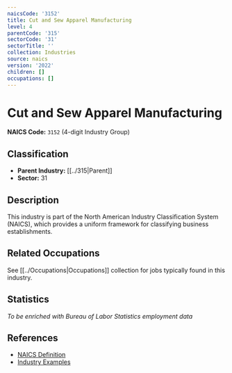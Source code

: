 ```yaml
---
naicsCode: '3152'
title: Cut and Sew Apparel Manufacturing
level: 4
parentCode: '315'
sectorCode: '31'
sectorTitle: ''
collection: Industries
source: naics
version: '2022'
children: []
occupations: []
---
```

# Cut and Sew Apparel Manufacturing

**NAICS Code:** `3152` (4-digit Industry Group)

## Classification

- **Parent Industry:** [[../315|Parent]]
- **Sector:** 31

## Description

This industry is part of the North American Industry Classification System (NAICS), which provides a uniform framework for classifying business establishments.

## Related Occupations

See [[../Occupations|Occupations]] collection for jobs typically found in this industry.

## Statistics

*To be enriched with Bureau of Labor Statistics employment data*

## References

- [NAICS Definition](https://www.census.gov/naics/)
- [Industry Examples](https://www.census.gov/naics/2022NAICS/)
